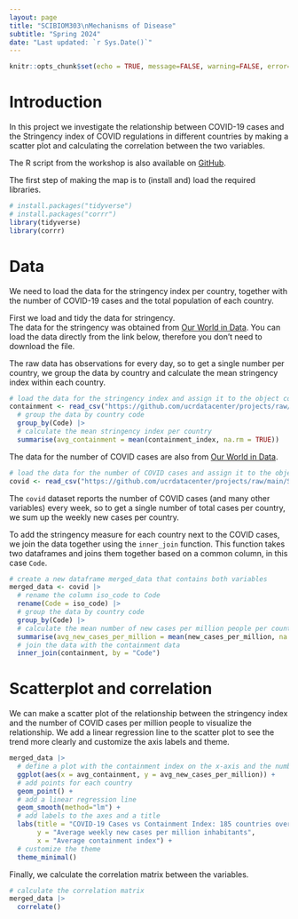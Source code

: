 ```yaml
---
layout: page
title: "SCIBIOM303\nMechanisms of Disease"
subtitle: "Spring 2024"
date: "Last updated: `r Sys.Date()`"
---
```


```r
knitr::opts_chunk$set(echo = TRUE, message=FALSE, warning=FALSE, error=FALSE)
```

# Introduction

In this project we investigate the relationship between COVID-19 cases and the Stringency index of COVID regulations in different countries by making a scatter plot and calculating the correlation between the two variables.

The R script from the workshop is also available on [GitHub](https://github.com/ucrdatacenter/projects/blob/main/SCIBIOM303/2024h1/workshop_code.R).

The first step of making the map is to (install and) load the required libraries.

```r
# install.packages("tidyverse")
# install.packages("corrr")
library(tidyverse)
library(corrr)
```

# Data

We need to load the data for the stringency index per country, together with the number of COVID-19 cases and the total population of each country.

First we load and tidy the data for stringency.\
The data for the stringency was obtained from [Our World in Data](https://ourworldindata.org/covid-stringency-index#:~:text=The%20stringency%20index%20is%20a,100%20(100%20%3Dstrictest)). You can load the data directly from the link below, therefore you don't need to download the file.

The raw data has observations for every day, so to get a single number per country, we group the data by country and calculate the mean stringency index within each country.

```r
# load the data for the stringency index and assign it to the object containment
containment <- read_csv("https://github.com/ucrdatacenter/projects/raw/main/SCIBIOM303/2024h1/covid-containment-and-health-index.csv") |> 
  # group the data by country code
  group_by(Code) |> 
  # calculate the mean stringency index per country
  summarise(avg_containment = mean(containment_index, na.rm = TRUE))
```

The data for the number of COVID cases are also from [Our World in Data](https://ourworldindata.org/covid-cases).

```r
# load the data for the number of COVID cases and assign it to the object covid
covid <- read_csv("https://github.com/ucrdatacenter/projects/raw/main/SCIBIOM303/2024h1/owid-covid-data.csv")
```

The `covid` dataset reports the number of COVID cases (and many other variables) every week, so to get a single number of total cases per country, we sum up the weekly new cases per country.

To add the stringency measure for each country next to the COVID cases, we join the data together using the `inner_join` function. This function takes two dataframes and joins them together based on a common column, in this case `Code`.

```r
# create a new dataframe merged_data that contains both variables
merged_data <- covid |> 
  # rename the column iso_code to Code
  rename(Code = iso_code) |> 
  # group the data by country code
  group_by(Code) |> 
  # calculate the mean number of new cases per million people per country
  summarise(avg_new_cases_per_million = mean(new_cases_per_million, na.rm = TRUE)) |> 
  # join the data with the containment data
  inner_join(containment, by = "Code")
```

# Scatterplot and correlation

We can make a scatter plot of the relationship between the stringency index and the number of COVID cases per million people to visualize the relationship. We add a linear regression line to the scatter plot to see the trend more clearly and customize the axis labels and theme.

```r
merged_data |> 
  # define a plot with the containment index on the x-axis and the number of new cases per million on the y-axis
  ggplot(aes(x = avg_containment, y = avg_new_cases_per_million)) +
  # add points for each country
  geom_point() +
  # add a linear regression line
  geom_smooth(method="lm") +
  # add labels to the axes and a title
  labs(title = "COVID-19 Cases vs Containment Index: 185 countries over 2020-2022",
       y = "Average weekly new cases per million inhabitants",
       x = "Average containment index") +
  # customize the theme
  theme_minimal()
```

Finally, we calculate the correlation matrix between the variables.

```r
# calculate the correlation matrix
merged_data |> 
  correlate()
```
